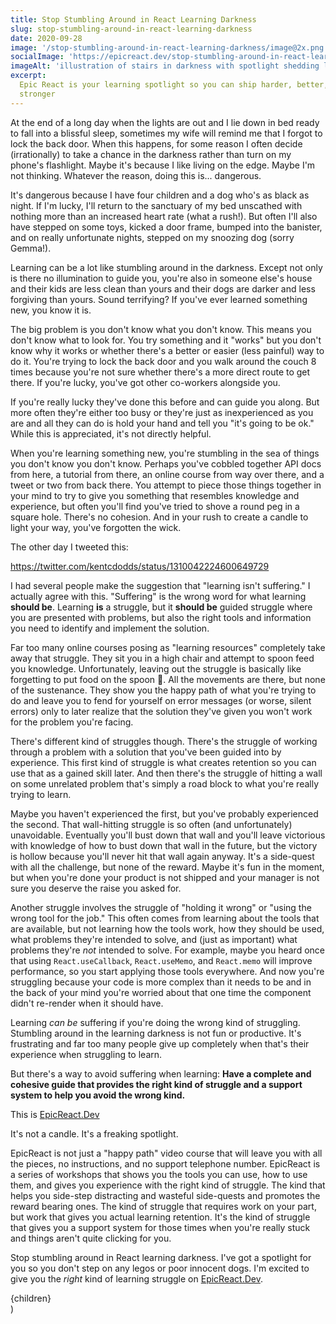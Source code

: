 ```yaml
---
title: Stop Stumbling Around in React Learning Darkness
slug: stop-stumbling-around-in-react-learning-darkness
date: 2020-09-28
image: '/stop-stumbling-around-in-react-learning-darkness/image@2x.png' # in static folder
socialImage: 'https://epicreact.dev/stop-stumbling-around-in-react-learning-darkness/card@2x.png'
imageAlt: 'illustration of stairs in darkness with spotlight shedding light as a metaphor for react.js'
excerpt:
  Epic React is your learning spotlight so you can ship harder, better, faster,
  stronger
---
```


At the end of a long day when the lights are out and I lie down in bed ready to
fall into a blissful sleep, sometimes my wife will remind me that I forgot to
lock the back door. When this happens, for some reason I often decide
(irrationally) to take a chance in the darkness rather than turn on my phone's
flashlight. Maybe it's because I like living on the edge. Maybe I'm not
thinking. Whatever the reason, doing this is... dangerous.

It's dangerous because I have four children and a dog who's as black as night.
If I'm lucky, I'll return to the sanctuary of my bed unscathed with nothing more
than an increased heart rate (what a rush!). But often I'll also have stepped on
some toys, kicked a door frame, bumped into the banister, and on really
unfortunate nights, stepped on my snoozing dog (sorry Gemma!).

Learning can be a lot like stumbling around in the darkness. Except not only is
there no illumination to guide you, you're also in someone else's house and
their kids are less clean than yours and their dogs are darker and less
forgiving than yours. Sound terrifying? If you've ever learned something new,
you know it is.

The big problem is you don't know what you don't know. This means you don't know
what to look for. You try something and it "works" but you don't know why it
works or whether there's a better or easier (less painful) way to do it. You're
trying to lock the back door and you walk around the couch 8 times because
you're not sure whether there's a more direct route to get there. If you're
lucky, you've got other co-workers alongside you.

If you're really lucky they've done this before and can guide you along. But
more often they're either too busy or they're just as inexperienced as you are
and all they can do is hold your hand and tell you "it's going to be ok." While
this is appreciated, it's not directly helpful.

When you're learning something new, you're stumbling in the sea of things you
don't know you don't know. Perhaps you've cobbled together API docs from here, a
tutorial from there, an online course from way over there, and a tweet or two
from back there. You attempt to piece those things together in your mind to try
to give you something that resembles knowledge and experience, but often you'll
find you've tried to shove a round peg in a square hole. There's no cohesion.
And in your rush to create a candle to light your way, you've forgotten the
wick.

The other day I tweeted this:

https://twitter.com/kentcdodds/status/1310042224600649729

I had several people make the suggestion that "learning isn't suffering." I
actually agree with this. "Suffering" is the wrong word for what learning
**should be**. Learning **is** a struggle, but it **should be** guided struggle
where you are presented with problems, but also the right tools and information
you need to identify and implement the solution.

Far too many online courses posing as "learning resources" completely take away
that struggle. They sit you in a high chair and attempt to spoon feed you
knowledge. Unfortunately, leaving out the struggle is basically like forgetting
to put food on the spoon 🥄. All the movements are there, but none of the
sustenance. They show you the happy path of what you're trying to do and leave
you to fend for yourself on error messages (or worse, silent errors) only to
later realize that the solution they've given you won't work for the problem
you're facing.

There's different kind of struggles though. There's the struggle of working
through a problem with a solution that you've been guided into by experience.
This first kind of struggle is what creates retention so you can use that as a
gained skill later. And then there's the struggle of hitting a wall on some
unrelated problem that's simply a road block to what you're really trying to
learn.

Maybe you haven't experienced the first, but you've probably experienced the
second. That wall-hitting struggle is so often (and unfortunately) unavoidable.
Eventually you'll bust down that wall and you'll leave victorious with knowledge
of how to bust down that wall in the future, but the victory is hollow because
you'll never hit that wall again anyway. It's a side-quest with all the
challenge, but none of the reward. Maybe it's fun in the moment, but when you're
done your product is not shipped and your manager is not sure you deserve the
raise you asked for.

Another struggle involves the struggle of "holding it wrong" or "using the wrong
tool for the job." This often comes from learning about the tools that are
available, but not learning how the tools work, how they should be used, what
problems they're intended to solve, and (just as important) what problems
they're _not_ intended to solve. For example, maybe you heard once that using
`React.useCallback`, `React.useMemo`, and `React.memo` will improve performance,
so you start applying those tools everywhere. And now you're struggling because
your code is more complex than it needs to be and in the back of your mind
you're worried about that one time the component didn't re-render when it should
have.

Learning _can be_ suffering if you're doing the wrong kind of struggling.
Stumbling around in the learning darkness is not fun or productive. It's
frustrating and far too many people give up completely when that's their
experience when struggling to learn.

But there's a way to avoid suffering when learning: **Have a complete and
cohesive guide that provides the right kind of struggle and a support system to
help you avoid the wrong kind.**

This is [EpicReact.Dev](https://epicreact.dev)

It's not a candle. It's a freaking spotlight.

EpicReact is not just a "happy path" video course that will leave you with all
the pieces, no instructions, and no support telephone number. EpicReact is a
series of workshops that shows you the tools you can use, how to use them, and
gives you experience with the right kind of struggle. The kind that helps you
side-step distracting and wasteful side-quests and promotes the reward bearing
ones. The kind of struggle that requires work on your part, but work that gives
you actual learning retention. It's the kind of struggle that gives you a
support system for those times when you're really stuck and things aren't quite
clicking for you.

Stop stumbling around in React learning darkness. I've got a spotlight for you
so you don't step on any legos or poor innocent dogs. I'm excited to give you
the _right_ kind of learning struggle on [EpicReact.Dev](https://epicreact.dev).


  <Article {...pageContext} {...props}>
    {children}
  </Article>
)
